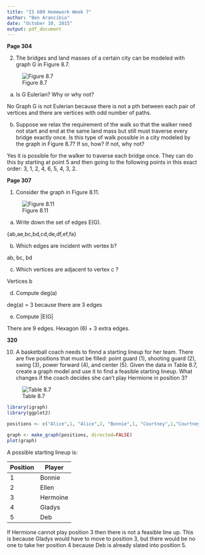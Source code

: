 ```yaml
---
title: "IS 609 Homework Week 7"
author: "Ben Arancibia"
date: "October 10, 2015"
output: pdf_document
---
```


__Page 304__

2) The bridges and land masses of a certain city can be modeled with graph G in Figure 8.7.

![Figure 8.7](//Users/bcarancibia/CUNY_IS_609/week7/87.png)

a. Is G Eulerian? Why or why not?

No Graph G is not Eulerian because there is not a pth between each pair of vertices and there are vertices with odd number of paths. 

b. Suppose we relax the requirement of the walk so that the walker need not start and end at the same land mass but still must traverse every bridge exactly once. Is this type of walk possible in a city modeled by the graph in Figure 8.7? If so, how? If not, why not?

Yes it is possible for the walker to traverse each bridge once. They can do this by starting at point 5 and then going to the following points in this exact order: 3, 1, 2, 4, 6, 5, 4, 3, 2.


__Page 307__

1) Consider the graph in Figure 8.11.

![Figure 8.11](//Users/bcarancibia/CUNY_IS_609/week7/811.png)

a. Write down the set of edges E(G).

{ab,ae,bc,bd,cd,de,df,ef,fa}

b. Which edges are incident with vertex b?

ab, bc, bd


c. Which vertices are adjacent to vertex c ?

Vertices b

d. Compute deg(a)

deg(a) = 3 because there are 3 edges

e. Compute |E(G|

There are 9 edges. Hexagon (6) + 3 extra edges.

__320__

10) A basketball coach needs to finnd a starting lineup for her team. There are five positions that must be filled: point guard (1), shooting guard (2), swing (3), power forward (4), and center (5). Given the data in Table 8.7, create a graph model and use it to find a feasible starting lineup. What changes if the coach decides she can't play Hermione in position 3?

![Table 8.7](//Users/bcarancibia/CUNY_IS_609/week7/871.png)

```r
library(igraph)
library(ggplot2)

positions <- c("Alice",1, "Alice",2, "Bonnie",1, "Courtney",1,"Courtney",2, "Deb", 3,"Deb",4,"Deb",5,"Ellen",2,"Fay", 1, "Gladys",3,"Gladys",4,"Hermione",2,"Hermione",3)

graph <- make_graph(positions, directed=FALSE)
plot(graph)
```

A possible starting lineup is:

Position | Player
------------- | -------------
1 | Bonnie
2 | Ellen
3 | Hermoine
4 | Gladys
5 | Deb

If Hermione cannot play position 3 then there is not a feasible line up. This is because Gladys would have to move to position 3, but there would be no one to take her position 4 because Deb is already slated into position 5. 

